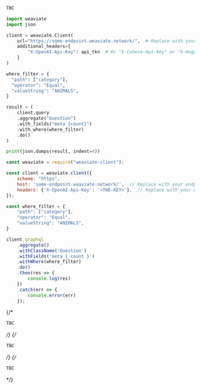 
<Tabs groupId="languages">
<TabItem value="graphql" label="GraphQL">

```graphql
TBC
```

</TabItem>
<TabItem value="py" label="Python">

```python
import weaviate
import json

client = weaviate.Client(
    url="https://some-endpoint.weaviate.network/",  # Replace with your endpoint
    additional_headers={
        "X-OpenAI-Api-Key": api_tkn  # Or "X-Cohere-Api-Key" or "X-HuggingFace-Api-Key" 
    }
)

where_filter = {
  "path": ["category"],
  "operator": "Equal",
  "valueString": "ANIMALS",
}

result = (
    client.query
    .aggregate("Question")
    .with_fields("meta {count}")
    .with_where(where_filter)
    .do()
)

print(json.dumps(result, indent=4))
```

</TabItem>
<TabItem value="js" label="JavaScript">

```js
const weaviate = require("weaviate-client");

const client = weaviate.client({
    scheme: "https",
    host: 'some-endpoint.weaviate.network/',  // Replace with your endpoint
    headers: {'X-OpenAI-Api-Key': '<THE-KEY>'},  // Replace with your API key
});

const where_filter = {
    "path": ["category"],
    "operator": "Equal",
    "valueString": "ANIMALS",
}

client.graphql
    .aggregate()
    .withClassName('Question')
    .withFields('meta { count }')
    .withWhere(where_filter)    
    .do()
    .then(res => {
        console.log(res)
    })
    .catch(err => {
        console.error(err)
    });
```

</TabItem>
{/* <TabItem value="go" label="Go">

```go
TBC
```

</TabItem> */}
{/* <TabItem value="java" label="Java">

```java
TBC
```

</TabItem> */}
{/* <TabItem value="curl" label="Curl">

```bash
TBC
```

</TabItem> */}
</Tabs>